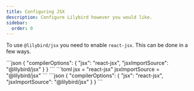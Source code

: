 ```yaml
---
title: Configuring JSX
description: Configure Lilybird however you would like.
sidebar:
  order: 0
---
```



To use `@lilybird/jsx` you need to enable `react-jsx`. This can be done in a few ways.

<Tabs>
  <TabItem label="tsconfig.json">
    ```json
    {
      "compilerOptions": {
        "jsx": "react-jsx",
        "jsxImportSource": "@lilybird/jsx"
      }
    }
    ```
</TabItem>
<TabItem label="bunfig.toml">
    ```toml
    jsx = "react-jsx"
    jsxImportSource = "@lilybird/jsx"
    ```
</TabItem>
<TabItem label="jsconfig.json">
    ```json
    {
      "compilerOptions": {
        "jsx": "react-jsx",
        "jsxImportSource": "@lilybird/jsx"
      }
    }
    ```
  </TabItem>
</Tabs>